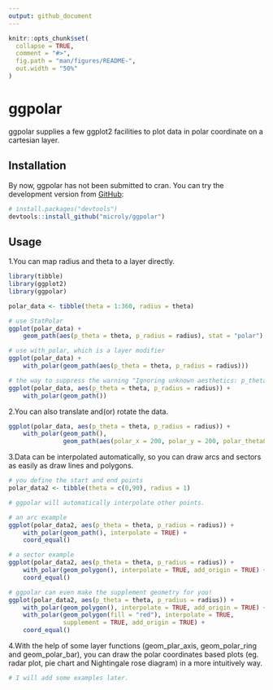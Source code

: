 ```yaml
---
output: github_document
---
```


<!-- README.md is generated from README.Rmd. Please edit that file -->

```r
knitr::opts_chunk$set(
  collapse = TRUE,
  comment = "#>",
  fig.path = "man/figures/README-",
  out.width = "50%"
)
```

# ggpolar

<!-- badges: start -->
<!-- badges: end -->

ggpolar supplies a few ggplot2 facilities to plot data in polar coordinate on a cartesian layer.

## Installation

By now, ggpolar has not been submitted to cran. You can try the development version from [GitHub](https://github.com/):

``` r
# install.packages("devtools")
devtools::install_github("microly/ggpolar")
```
## Usage

1.You can map radius and theta to a layer directly.

```r
library(tibble)
library(ggplot2)
library(ggpolar)

polar_data <- tibble(theta = 1:360, radius = theta)

# use StatPolar
ggplot(polar_data) + 
    geom_path(aes(p_theta = theta, p_radius = radius), stat = "polar")

# use with_polar, which is a layer modifier
ggplot(polar_data) + 
    with_polar(geom_path(aes(p_theta = theta, p_radius = radius)))

# the way to suppress the warning "Ignoring unknown aesthetics: p_theta, p_radius":
ggplot(polar_data, aes(p_theta = theta, p_radius = radius)) + 
    with_polar(geom_path())
```

2.You can also translate and(or) rotate the data.

```r
ggplot(polar_data, aes(p_theta = theta, p_radius = radius)) + 
    with_polar(geom_path(),
               geom_path(aes(polar_x = 200, polar_y = 200, polar_theta0 = 180)))
```


3.Data can be interpolated automatically, so you can draw arcs and sectors as easily as draw lines and polygons.

```r
# you define the start and end points
polar_data2 <- tibble(theta = c(0,90), radius = 1)

# ggpolar will automatically interpolate other points.

# an arc example
ggplot(polar_data2, aes(p_theta = theta, p_radius = radius)) + 
    with_polar(geom_path(), interpolate = TRUE) + 
    coord_equal()

# a sector example
ggplot(polar_data2, aes(p_theta = theta, p_radius = radius)) + 
    with_polar(geom_polygon(), interpolate = TRUE, add_origin = TRUE) + 
    coord_equal()

# ggpolar can even make the supplement geometry for you! 
ggplot(polar_data2, aes(p_theta = theta, p_radius = radius)) + 
    with_polar(geom_polygon(), interpolate = TRUE, add_origin = TRUE) +
    with_polar(geom_polygon(fill = "red"), interpolate = TRUE, 
               supplement = TRUE, add_origin = TRUE) +
    coord_equal()
```

4.With the help of some layer functions (geom_plar_axis, geom_polar_ring and geom_polar_bar), you can draw the polar coordinates based plots (eg. radar plot, pie chart and Nightingale rose diagram) in a more intuitively way.

```r

# I will add some examples later.
```
